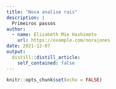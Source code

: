 ```yaml
---
title: "Nova analise rais"
description: |
  Primeiros passos
author:
  - name: Elizabeth Mie Hashimoto
    url: https://example.com/norajones
date: 2021-12-07
output:
  distill::distill_article:
    self_contained: false
---
```



```r
knitr::opts_chunk$set(echo = FALSE)
```



